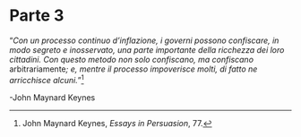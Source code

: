 # Parte 3 {.unnumbered}

"*Con un processo continuo d'inflazione, i governi possono confiscare, in modo segreto e inosservato, una parte importante della ricchezza dei loro cittadini. Con questo metodo non solo confiscano, ma confiscano *arbitrariamente*; e, mentre il processo impoverisce molti, di fatto ne arricchisce alcuni.*"[^139]

-John Maynard Keynes

[^139]: John Maynard Keynes, *Essays in Persuasion*, 77.
